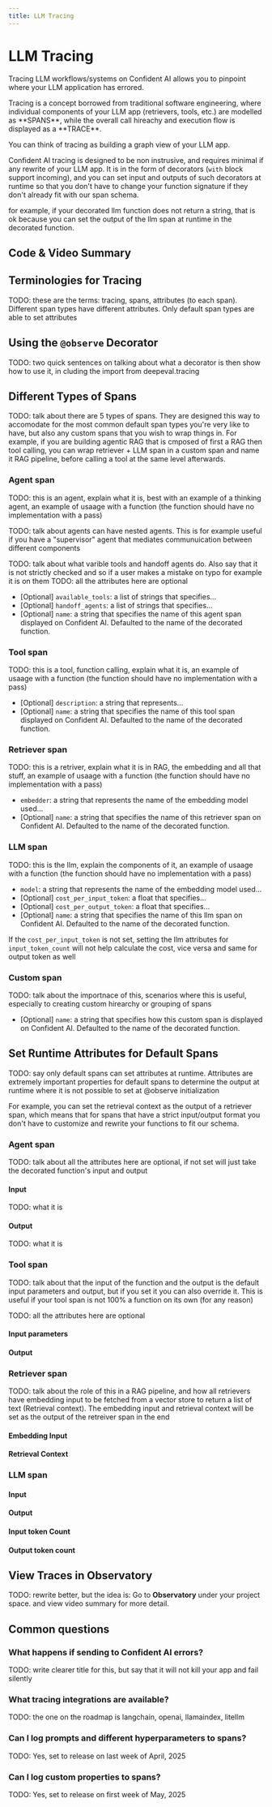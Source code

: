 ```yaml
---
title: LLM Tracing
---
```



# LLM Tracing

Tracing LLM workflows/systems on Confident AI allows you to pinpoint where your LLM application has errored.

<Callout type="info">
  Tracing is a concept borrowed from traditional software engineering, where
  individual components of your LLM app (retrievers, tools, etc.) are modelled
  as **SPANS**, while the overall call hireachy and execution flow is displayed
  as a **TRACE**.

You can think of tracing as building a graph view of your LLM app.

</Callout>

Confident AI tracing is designed to be non instrusive, and requires minimal if any rewrite of your LLM app. It is in the form of decorators (`with` block support incoming), and you can set input and outputs of such decorators at runtime so that you don't have to change your function signature if they don't already fit with our span schema.

for example, if your decorated llm function does not return a string, that is ok because you can set the output of the llm span at runtime in the decorated function.

## Code & Video Summary

## Terminologies for Tracing

TODO: these are the terms: tracing, spans, attributes (to each span). Different span types have different attributes. Only default span types are able to set attributes

## Using the `@observe` Decorator

TODO: two quick sentences on talking about what a decorator is then show how to use it, in cluding the import from deepeval.tracing

## Different Types of Spans

TODO: talk about there are 5 types of spans. They are designed this way to accomodate for the most common default span types you're very like to have, but also any custom spans that you wish to wrap things in. For example, if you are building agentic RAG that is cmposed of first a RAG then tool calling, you can wrap retriever + LLM span in a custom span and name it RAG pipeline, before calling a tool at the same level afterwards.

### Agent span

TODO: this is an agent, explain what it is, best with an example of a thinking agent, an example of usaage with a function (the function should have no implementation with a pass)

TODO: talk about agents can have nested agents. This is for example useful if you have a "supervisor" agent that mediates communuication between different components

TODO: talk about what varible tools and handoff agents do. Also say that it is not strictly checked and so if a user makes a mistake on typo for example it is on them
TODO: all the attributes here are optional

- [Optional] `available_tools`: a list of strings that specifies...
- [Optional] `handoff_agents`: a list of strings that specifies...
- [Optional] `name`: a string that specifies the name of this agent span displayed on Confident AI. Defaulted to the name of the decorated function.

### Tool span

TODO: this is a tool, function calling, explain what it is, an example of usaage with a function (the function should have no implementation with a pass)

- [Optional] `description`: a string that represents...
- [Optional] `name`: a string that specifies the name of this tool span displayed on Confident AI. Defaulted to the name of the decorated function.

### Retriever span

TODO: this is a retriver, explain what it is in RAG, the embedding and all that stuff, an example of usaage with a function (the function should have no implementation with a pass)

- `embedder`: a string that represents the name of the embedding model used...
- [Optional] `name`: a string that specifies the name of this retriever span on Confident AI. Defaulted to the name of the decorated function.

### LLM span

TODO: this is the llm, explain the components of it, an example of usaage with a function (the function should have no implementation with a pass)

- `model`: a string that represents the name of the embedding model used...
- [Optional] `cost_per_input_token`: a float that specifies...
- [Optional] `cost_per_output_token`: a float that specifies...
- [Optional] `name`: a string that specifies the name of this llm span on Confident AI. Defaulted to the name of the decorated function.

If the `cost_per_input_token` is not set, setting the llm attributes for `input_token_count` will not help calculate the cost, vice versa and same for output token as well

### Custom span

TODO: talk about the importnace of this, scenarios where this is useful, especially to creating custom hirearchy or grouping of spans

- [Optional] `name`: a string that specifies how this custom span is displayed on Confident AI. Defaulted to the name of the decorated function.

## Set Runtime Attributes for Default Spans

TODO: say only default spans can set attributes at runtime. Attributes are extremely important properties for default spans to determine the output at runtime where it is not possible to set at @observe initialization

For example, you can set the retrieval context as the output of a retriever span, which means that for spans that have a strict input/output format you don't have to customize and rewrite your functions to fit our schema.

### Agent span

TODO: talk about all the attributes here are optional, if not set will just take the decorated function's input and output

#### Input

TODO: what it is

#### Output

TODO: what it is

### Tool span

TODO: talk about that the input of the function and the output is the default input parameters and output, but if you set it you can also override it. This is useful if your tool span is not 100% a function on its own (for any reason)

TODO: all the attributes here are optional

#### Input parameters

#### Output

### Retriever span

TODO: talk about the role of this in a RAG pipeline, and how all retrievers have embedding input to be fetched from a vector store to return a list of text (Retrieval context). The embedding input and retrieval context will be set as the output of the retreiver span in the end

#### Embedding Input

#### Retrieval Context

### LLM span

#### Input

#### Output

#### Input token Count

#### Output token count

## View Traces in Observatory

TODO: rewrite better, but the idea is: Go to **Observatory** under your project space. and view video summary for more detail.

## Common questions

### What happens if sending to Confident AI errors?

TODO: write clearer title for this, but say that it will not kill your app and fail silently

### What tracing integrations are available?

TODO: the one on the roadmap is langchain, openai, llamaindex, litellm

### Can I log prompts and different hyperparameters to spans?

TODO: Yes, set to release on last week of April, 2025

### Can I log custom properties to spans?

TODO: Yes, set to release on first week of May, 2025
